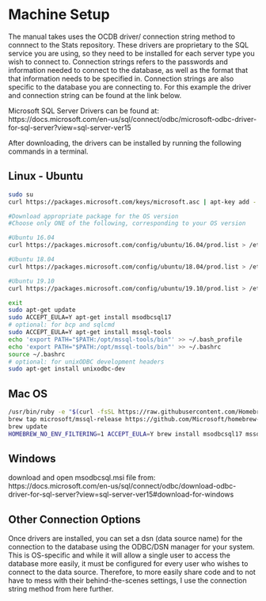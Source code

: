 # Machine Setup

The manual takes uses the OCDB driver/ connection string method to connnect to the Stats repository. 
These drivers are proprietary to the SQL service you are using, so they need to be installed for each server type you wish to connect to.
Connection strings refers to the passwords and information needed to connect to the database, as well as the format that that information 
needs to be specified in. Connection strings are also specific to the database you are connecting to.
For this example the driver and connection string can be found at the link below.


Microsoft SQL Server Drivers can be found at:
https://docs.microsoft.com/en-us/sql/connect/odbc/microsoft-odbc-driver-for-sql-server?view=sql-server-ver15


After downloading, the drivers can be installed by running the following commands in a terminal.


## Linux - Ubuntu
```bash
sudo su
curl https://packages.microsoft.com/keys/microsoft.asc | apt-key add -

#Download appropriate package for the OS version
#Choose only ONE of the following, corresponding to your OS version

#Ubuntu 16.04
curl https://packages.microsoft.com/config/ubuntu/16.04/prod.list > /etc/apt/sources.list.d/mssql-release.list

#Ubuntu 18.04
curl https://packages.microsoft.com/config/ubuntu/18.04/prod.list > /etc/apt/sources.list.d/mssql-release.list

#Ubuntu 19.10
curl https://packages.microsoft.com/config/ubuntu/19.10/prod.list > /etc/apt/sources.list.d/mssql-release.list

exit
sudo apt-get update
sudo ACCEPT_EULA=Y apt-get install msodbcsql17
# optional: for bcp and sqlcmd
sudo ACCEPT_EULA=Y apt-get install mssql-tools
echo 'export PATH="$PATH:/opt/mssql-tools/bin"' >> ~/.bash_profile
echo 'export PATH="$PATH:/opt/mssql-tools/bin"' >> ~/.bashrc
source ~/.bashrc
# optional: for unixODBC development headers
sudo apt-get install unixodbc-dev
```

## Mac OS
```bash
/usr/bin/ruby -e "$(curl -fsSL https://raw.githubusercontent.com/Homebrew/install/master/install)"
brew tap microsoft/mssql-release https://github.com/Microsoft/homebrew-mssql-release
brew update
HOMEBREW_NO_ENV_FILTERING=1 ACCEPT_EULA=Y brew install msodbcsql17 mssql-tools
```

## Windows
download and open msodbcsql.msi file from:
https://docs.microsoft.com/en-us/sql/connect/odbc/download-odbc-driver-for-sql-server?view=sql-server-ver15#download-for-windows

## Other Connection Options
Once drivers are installed, you can set a dsn (data source name) for the connection to the database using the ODBC/DSN manager for your system.
This is OS-specific and while it will allow a single user to access the database more easily, it must be configured for every user who wishes to connect to the data source. Therefore, to more easily share code and to not have to mess with their behind-the-scenes settings, I use the connection string method from here further. 